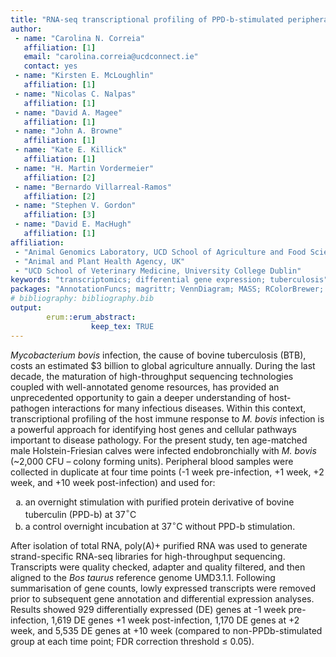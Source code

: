 ```yaml
---
title: "RNA-seq transcriptional profiling of PPD-b-stimulated peripheral blood from cattle infected with *Mycobacterium bovis*"
author:
 - name: "Carolina N. Correia"
   affiliation: [1]
   email: "carolina.correia@ucdconnect.ie"
   contact: yes
 - name: "Kirsten E. McLoughlin"
   affiliation: [1]
 - name: "Nicolas C. Nalpas"
   affiliation: [1]
 - name: "David A. Magee"
   affiliation: [1]
 - name: "John A. Browne"
   affiliation: [1]   
 - name: "Kate E. Killick"
   affiliation: [1]
 - name: "H. Martin Vordermeier"
   affiliation: [2]
 - name: "Bernardo Villarreal-Ramos"
   affiliation: [2]   
 - name: "Stephen V. Gordon"
   affiliation: [3]  
 - name: "David E. MacHugh"
   affiliation: [1] 
affiliation:
 - "Animal Genomics Laboratory, UCD School of Agriculture and Food Science, University College Dublin"
 - "Animal and Plant Health Agency, UK"
 - "UCD School of Veterinary Medicine, University College Dublin"
keywords: "transcriptomics; differential gene expression; tuberculosis"
packages: "AnnotationFuncs; magrittr; VennDiagram; MASS; RColorBrewer; svglite; org.Bt.eg.db; dplyr; edgeR; limma; extrafont; ggplot2; gridExtra"
# bibliography: bibliography.bib
output:  
        erum::erum_abstract:
                  keep_tex: TRUE
---
```


*Mycobacterium bovis* infection, the cause of bovine tuberculosis (BTB),
costs an estimated $3 billion to global agriculture annually. During the last decade, the maturation of high-throughput sequencing technologies coupled with well-annotated genome resources, has provided an
unprecedented opportunity to gain a deeper understanding of
host-pathogen interactions for many infectious diseases. Within this
context, transcriptional profiling of the host immune response to *M.
bovis* infection is a powerful approach for identifying host genes and
cellular pathways important to disease pathology. For the present study,
ten age-matched male Holstein-Friesian calves were infected
endobronchially with *M. bovis* (~2,000 CFU -- colony forming units). Peripheral blood samples
were collected in duplicate at four time points (-1 week pre-infection, +1
week, +2 week, and +10 week post-infection) and used for:

a. an overnight stimulation with purified protein derivative of bovine tuberculin (PPD-b) at 37$^\circ$C
b. a control overnight incubation at 37$^\circ$C without PPD-b stimulation. 

After isolation of total RNA, poly(A)+ purified RNA
was used to generate strand-specific RNA-seq libraries for
high-throughput sequencing. Transcripts were quality checked, adapter
and quality filtered, and then aligned to the *Bos taurus* reference
genome UMD3.1.1. Following summarisation of gene counts, lowly expressed
transcripts were removed prior to subsequent gene annotation and
differential expression analyses. Results showed 929 differentially
expressed (DE) genes at -1 week pre-infection, 1,619 DE genes +1 week
post-infection, 1,170 DE genes at +2 week, and 5,535 DE genes at +10 week
(compared to non-PPDb-stimulated group at each time point; FDR
correction threshold $\leq$ 0.05).

<!--  -->
<!--  -->
<!--  -->

